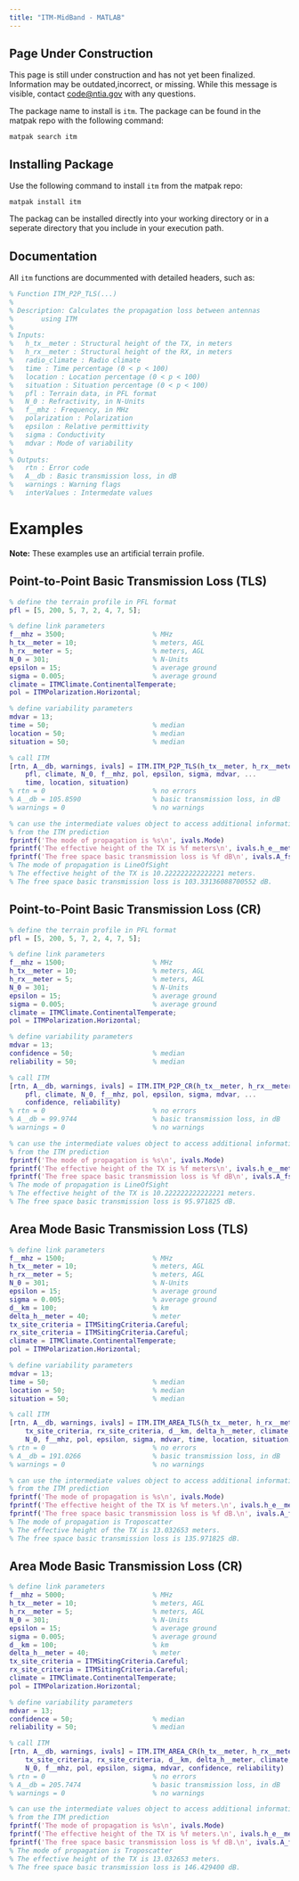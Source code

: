 ```yaml
---
title: "ITM-MidBand - MATLAB"
---
```


::: {.callout-warning}
## Page Under Construction

This page is still under construction and has not yet been finalized. Information may be outdated,incorrect, or missing. While this message is visible, contact [code@ntia.gov](mailto:code@ntia.gov) with any questions.
:::
The package name to install is `itm`.  The package can be found in the matpak repo with the following command:

```
matpak search itm
```

## Installing Package

Use the following command to install `itm` from the matpak repo:

```
matpak install itm
```

The packag can be installed directly into your working directory or in a seperate directory that you include in your execution path.

## Documentation

All `itm` functions are docummented with detailed headers, such as:

```matlab
% Function ITM_P2P_TLS(...)
%
% Description: Calculates the propagation loss between antennas
%       using ITM
%
% Inputs:
%   h_tx__meter : Structural height of the TX, in meters
%   h_rx__meter : Structural height of the RX, in meters
%   radio_climate : Radio climate
%   time : Time percentage (0 < p < 100)
%   location : Location percentage (0 < p < 100)
%   situation : Situation percentage (0 < p < 100)
%   pfl : Terrain data, in PFL format
%   N_0 : Refractivity, in N-Units
%   f__mhz : Frequency, in MHz
%   polarization : Polarization
%   epsilon : Relative permittivity
%   sigma : Conductivity
%   mdvar : Mode of variability
%
% Outputs:
%   rtn : Error code
%   A__db : Basic transmission loss, in dB
%   warnings : Warning flags
%   interValues : Intermedate values
```

# Examples

**Note:** These examples use an artificial terrain profile.

## Point-to-Point Basic Transmission Loss (TLS)

```matlab
% define the terrain profile in PFL format
pfl = [5, 200, 5, 7, 2, 4, 7, 5];

% define link parameters
f__mhz = 3500;                      % MHz
h_tx__meter = 10;                   % meters, AGL
h_rx__meter = 5;                    % meters, AGL
N_0 = 301;                          % N-Units
epsilon = 15;                       % average ground
sigma = 0.005;                      % average ground
climate = ITMClimate.ContinentalTemperate;
pol = ITMPolarization.Horizontal;

% define variability parameters
mdvar = 13;
time = 50;                          % median
location = 50;                      % median
situation = 50;                     % median

% call ITM
[rtn, A__db, warnings, ivals] = ITM.ITM_P2P_TLS(h_tx__meter, h_rx__meter, ...
    pfl, climate, N_0, f__mhz, pol, epsilon, sigma, mdvar, ...
    time, location, situation)
% rtn = 0                           % no errors
% A__db = 105.8590                  % basic transmission loss, in dB
% warnings = 0                      % no warnings

% can use the intermediate values object to access additional information
% from the ITM prediction
fprintf('The mode of propagation is %s\n', ivals.Mode)
fprintf('The effective height of the TX is %f meters\n', ivals.h_e__meter(1))
fprintf('The free space basic transmission loss is %f dB\n', ivals.A_fs__db)
% The mode of propagation is LineOfSight
% The effective height of the TX is 10.222222222222221 meters.
% The free space basic transmission loss is 103.33136088700552 dB.
```

## Point-to-Point Basic Transmission Loss (CR)

```matlab
% define the terrain profile in PFL format
pfl = [5, 200, 5, 7, 2, 4, 7, 5];

% define link parameters
f__mhz = 1500;                      % MHz
h_tx__meter = 10;                   % meters, AGL
h_rx__meter = 5;                    % meters, AGL
N_0 = 301;                          % N-Units
epsilon = 15;                       % average ground
sigma = 0.005;                      % average ground
climate = ITMClimate.ContinentalTemperate;
pol = ITMPolarization.Horizontal;

% define variability parameters
mdvar = 13;
confidence = 50;                    % median
reliability = 50;                   % median

% call ITM
[rtn, A__db, warnings, ivals] = ITM.ITM_P2P_CR(h_tx__meter, h_rx__meter, ...
    pfl, climate, N_0, f__mhz, pol, epsilon, sigma, mdvar, ...
    confidence, reliability)
% rtn = 0                           % no errors
% A__db = 99.9744                   % basic transmission loss, in dB
% warnings = 0                      % no warnings

% can use the intermediate values object to access additional information
% from the ITM prediction
fprintf('The mode of propagation is %s\n', ivals.Mode)
fprintf('The effective height of the TX is %f meters\n', ivals.h_e__meter(1))
fprintf('The free space basic transmission loss is %f dB\n', ivals.A_fs__db)
% The mode of propagation is LineOfSight
% The effective height of the TX is 10.222222222222221 meters.
% The free space basic transmission loss is 95.971825 dB.
```

## Area Mode Basic Transmission Loss (TLS)

```matlab
% define link parameters
f__mhz = 1500;                      % MHz
h_tx__meter = 10;                   % meters, AGL
h_rx__meter = 5;                    % meters, AGL
N_0 = 301;                          % N-Units
epsilon = 15;                       % average ground
sigma = 0.005;                      % average ground
d__km = 100;                        % km
delta_h__meter = 40;                % meter
tx_site_criteria = ITMSitingCriteria.Careful;
rx_site_criteria = ITMSitingCriteria.Careful;
climate = ITMClimate.ContinentalTemperate;
pol = ITMPolarization.Horizontal;

% define variability parameters
mdvar = 13;
time = 50;                          % median
location = 50;                      % median
situation = 50;                     % median

% call ITM
[rtn, A__db, warnings, ivals] = ITM.ITM_AREA_TLS(h_tx__meter, h_rx__meter, ... 
    tx_site_criteria, rx_site_criteria, d__km, delta_h__meter, climate, ...
    N_0, f__mhz, pol, epsilon, sigma, mdvar, time, location, situation)
% rtn = 0                           % no errors
% A__db = 191.0266                  % basic transmission loss, in dB
% warnings = 0                      % no warnings

% can use the intermediate values object to access additional information
% from the ITM prediction
fprintf('The mode of propagation is %s\n', ivals.Mode)
fprintf('The effective height of the TX is %f meters.\n', ivals.h_e__meter(1))
fprintf('The free space basic transmission loss is %f dB.\n', ivals.A_fs__db)
% The mode of propagation is Troposcatter
% The effective height of the TX is 13.032653 meters.
% The free space basic transmission loss is 135.971825 dB.
```

## Area Mode Basic Transmission Loss (CR)

```matlab
% define link parameters
f__mhz = 5000;                      % MHz
h_tx__meter = 10;                   % meters, AGL
h_rx__meter = 5;                    % meters, AGL
N_0 = 301;                          % N-Units
epsilon = 15;                       % average ground
sigma = 0.005;                      % average ground
d__km = 100;                        % km
delta_h__meter = 40;                % meter
tx_site_criteria = ITMSitingCriteria.Careful;
rx_site_criteria = ITMSitingCriteria.Careful;
climate = ITMClimate.ContinentalTemperate;
pol = ITMPolarization.Horizontal;

% define variability parameters
mdvar = 13;
confidence = 50;                    % median
reliability = 50;                   % median

% call ITM
[rtn, A__db, warnings, ivals] = ITM.ITM_AREA_CR(h_tx__meter, h_rx__meter, ... 
    tx_site_criteria, rx_site_criteria, d__km, delta_h__meter, climate, ...
    N_0, f__mhz, pol, epsilon, sigma, mdvar, confidence, reliability)
% rtn = 0                           % no errors
% A__db = 205.7474                  % basic transmission loss, in dB
% warnings = 0                      % no warnings

% can use the intermediate values object to access additional information
% from the ITM prediction
fprintf('The mode of propagation is %s\n', ivals.Mode)
fprintf('The effective height of the TX is %f meters.\n', ivals.h_e__meter(1))
fprintf('The free space basic transmission loss is %f dB.\n', ivals.A_fs__db)
% The mode of propagation is Troposcatter
% The effective height of the TX is 13.032653 meters.
% The free space basic transmission loss is 146.429400 dB.
```